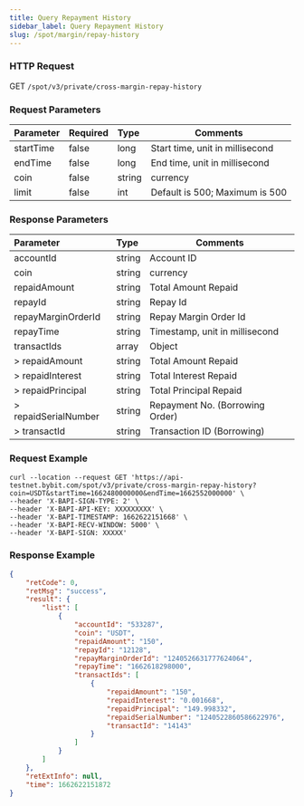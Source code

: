 ```yaml
---
title: Query Repayment History
sidebar_label: Query Repayment History
slug: /spot/margin/repay-history
---
```


### HTTP Request
GET <code>/spot/v3/private/cross-margin-repay-history</code>

### Request Parameters
| Parameter | Required | Type | Comments|
|:----- |:-------|:-----|------ |
|startTime|false|long|Start time, unit in millisecond|
|endTime|false|long|End time, unit in millisecond|
|coin|false|string|currency|
|limit|false|int|Default is 500; Maximum is 500|

### Response Parameters
| Parameter | Type | Comments|
|:----- |:-----|----- |
|accountId|string|Account ID|
|coin|string|currency|
|repaidAmount|string|Total Amount Repaid|
|repayId|string|Repay Id|
|repayMarginOrderId|string|Repay Margin Order Id|
|repayTime|string|Timestamp, unit in millisecond|
|transactIds|array|Object|
|> repaidAmount|string|Total Amount Repaid|
|> repaidInterest|string|Total Interest Repaid|
|> repaidPrincipal|string|Total Principal Repaid|
|> repaidSerialNumber|string|Repayment No. (Borrowing Order)|
|> transactId|string|Transaction ID (Borrowing)|

### Request Example

```http
curl --location --request GET 'https://api-testnet.bybit.com/spot/v3/private/cross-margin-repay-history?coin=USDT&startTime=1662480000000&endTime=1662552000000' \
--header 'X-BAPI-SIGN-TYPE: 2' \
--header 'X-BAPI-API-KEY: XXXXXXXXX' \
--header 'X-BAPI-TIMESTAMP: 1662622151668' \
--header 'X-BAPI-RECV-WINDOW: 5000' \
--header 'X-BAPI-SIGN: XXXXX'
```

### Response Example

```json
{
    "retCode": 0,
    "retMsg": "success",
    "result": {
        "list": [
            {
                "accountId": "533287",
                "coin": "USDT",
                "repaidAmount": "150",
                "repayId": "12128",
                "repayMarginOrderId": "1240526631777624064",
                "repayTime": "1662618298000",
                "transactIds": [
                    {
                        "repaidAmount": "150",
                        "repaidInterest": "0.001668",
                        "repaidPrincipal": "149.998332",
                        "repaidSerialNumber": "1240522860586622976",
                        "transactId": "14143"
                    }
                ]
            }
        ]
    },
    "retExtInfo": null,
    "time": 1662622151872
}
```
